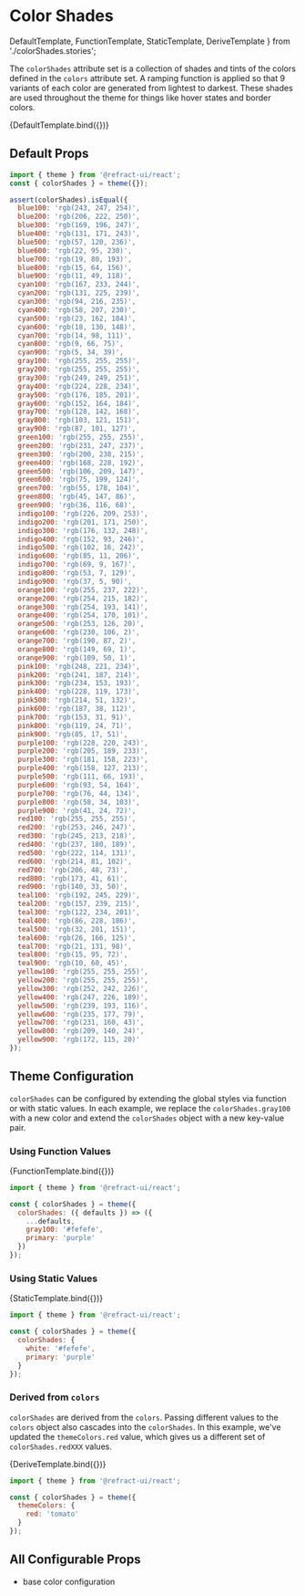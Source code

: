 # Color Shades

  DefaultTemplate,
  FunctionTemplate,
  StaticTemplate,
  DeriveTemplate
} from './colorShades.stories';

<BreadCrumb token="colorShades" />

The `colorShades` attribute set is a collection of shades and tints of the colors defined in the `colors` attribute set. A ramping function is applied so that 9 variants of each color are generated from lightest to darkest. These shades are used throughout the theme for things like hover states and border colors.

<Story name="Example" id="core-theme-colorshades--default-template">
  {DefaultTemplate.bind({})}
</Story>

## Default Props

```js
import { theme } from '@refract-ui/react';
const { colorShades } = theme({});

assert(colorShades).isEqual({
  blue100: 'rgb(243, 247, 254)',
  blue200: 'rgb(206, 222, 250)',
  blue300: 'rgb(169, 196, 247)',
  blue400: 'rgb(131, 171, 243)',
  blue500: 'rgb(57, 120, 236)',
  blue600: 'rgb(22, 95, 230)',
  blue700: 'rgb(19, 80, 193)',
  blue800: 'rgb(15, 64, 156)',
  blue900: 'rgb(11, 49, 118)',
  cyan100: 'rgb(167, 233, 244)',
  cyan200: 'rgb(131, 225, 239)',
  cyan300: 'rgb(94, 216, 235)',
  cyan400: 'rgb(58, 207, 230)',
  cyan500: 'rgb(23, 162, 184)',
  cyan600: 'rgb(18, 130, 148)',
  cyan700: 'rgb(14, 98, 111)',
  cyan800: 'rgb(9, 66, 75)',
  cyan900: 'rgb(5, 34, 39)',
  gray100: 'rgb(255, 255, 255)',
  gray200: 'rgb(255, 255, 255)',
  gray300: 'rgb(249, 249, 251)',
  gray400: 'rgb(224, 228, 234)',
  gray500: 'rgb(176, 185, 201)',
  gray600: 'rgb(152, 164, 184)',
  gray700: 'rgb(128, 142, 168)',
  gray800: 'rgb(103, 121, 151)',
  gray900: 'rgb(87, 101, 127)',
  green100: 'rgb(255, 255, 255)',
  green200: 'rgb(231, 247, 237)',
  green300: 'rgb(200, 238, 215)',
  green400: 'rgb(168, 228, 192)',
  green500: 'rgb(106, 209, 147)',
  green600: 'rgb(75, 199, 124)',
  green700: 'rgb(55, 178, 104)',
  green800: 'rgb(45, 147, 86)',
  green900: 'rgb(36, 116, 68)',
  indigo100: 'rgb(226, 209, 253)',
  indigo200: 'rgb(201, 171, 250)',
  indigo300: 'rgb(176, 132, 248)',
  indigo400: 'rgb(152, 93, 246)',
  indigo500: 'rgb(102, 16, 242)',
  indigo600: 'rgb(85, 11, 206)',
  indigo700: 'rgb(69, 9, 167)',
  indigo800: 'rgb(53, 7, 129)',
  indigo900: 'rgb(37, 5, 90)',
  orange100: 'rgb(255, 237, 222)',
  orange200: 'rgb(254, 215, 182)',
  orange300: 'rgb(254, 193, 141)',
  orange400: 'rgb(254, 170, 101)',
  orange500: 'rgb(253, 126, 20)',
  orange600: 'rgb(230, 106, 2)',
  orange700: 'rgb(190, 87, 2)',
  orange800: 'rgb(149, 69, 1)',
  orange900: 'rgb(109, 50, 1)',
  pink100: 'rgb(248, 221, 234)',
  pink200: 'rgb(241, 187, 214)',
  pink300: 'rgb(234, 153, 193)',
  pink400: 'rgb(228, 119, 173)',
  pink500: 'rgb(214, 51, 132)',
  pink600: 'rgb(187, 38, 112)',
  pink700: 'rgb(153, 31, 91)',
  pink800: 'rgb(119, 24, 71)',
  pink900: 'rgb(85, 17, 51)',
  purple100: 'rgb(228, 220, 243)',
  purple200: 'rgb(205, 189, 233)',
  purple300: 'rgb(181, 158, 223)',
  purple400: 'rgb(158, 127, 213)',
  purple500: 'rgb(111, 66, 193)',
  purple600: 'rgb(93, 54, 164)',
  purple700: 'rgb(76, 44, 134)',
  purple800: 'rgb(58, 34, 103)',
  purple900: 'rgb(41, 24, 72)',
  red100: 'rgb(255, 255, 255)',
  red200: 'rgb(253, 246, 247)',
  red300: 'rgb(245, 213, 218)',
  red400: 'rgb(237, 180, 189)',
  red500: 'rgb(222, 114, 131)',
  red600: 'rgb(214, 81, 102)',
  red700: 'rgb(206, 48, 73)',
  red800: 'rgb(173, 41, 61)',
  red900: 'rgb(140, 33, 50)',
  teal100: 'rgb(192, 245, 229)',
  teal200: 'rgb(157, 239, 215)',
  teal300: 'rgb(122, 234, 201)',
  teal400: 'rgb(86, 228, 186)',
  teal500: 'rgb(32, 201, 151)',
  teal600: 'rgb(26, 166, 125)',
  teal700: 'rgb(21, 131, 98)',
  teal800: 'rgb(15, 95, 72)',
  teal900: 'rgb(10, 60, 45)',
  yellow100: 'rgb(255, 255, 255)',
  yellow200: 'rgb(255, 255, 255)',
  yellow300: 'rgb(252, 242, 226)',
  yellow400: 'rgb(247, 226, 189)',
  yellow500: 'rgb(239, 193, 116)',
  yellow600: 'rgb(235, 177, 79)',
  yellow700: 'rgb(231, 160, 43)',
  yellow800: 'rgb(209, 140, 24)',
  yellow900: 'rgb(172, 115, 20)'
});
```

## Theme Configuration

`colorShades` can be configured by extending the global styles via function or with static values. In each example, we replace the `colorShades.gray100` with a new color and extend the `colorShades` object with a new key-value pair.

### Using Function Values

<Story name="colorsFunction" id="core-theme-colorshades--function-template">
  {FunctionTemplate.bind({})}
</Story>

```js
import { theme } from '@refract-ui/react';

const { colorShades } = theme({
  colorShades: ({ defaults }) => ({
    ...defaults,
    gray100: '#fefefe',
    primary: 'purple'
  })
});
```

### Using Static Values

<Story name="colorsStatic" id="core-theme-colorshades--static-template">
  {StaticTemplate.bind({})}
</Story>

```js
import { theme } from '@refract-ui/react';

const { colorShades } = theme({
  colorShades: {
    white: '#fefefe',
    primary: 'purple'
  }
});
```

### Derived from `colors`

`colorShades` are derived from the `colors`. Passing different values to the `colors` object also cascades into the `colorShades`. In this example, we've updated the `themeColors.red` value, which gives us a different set of `colorShades.redXXX` values.

<Story name="colorsDerive" id="core-theme-colorshades--derive-template">
  {DeriveTemplate.bind({})}
</Story>

```js
import { theme } from '@refract-ui/react';

const { colorShades } = theme({
  themeColors: {
    red: 'tomato'
  }
});
```

## All Configurable Props

- base color configuration
